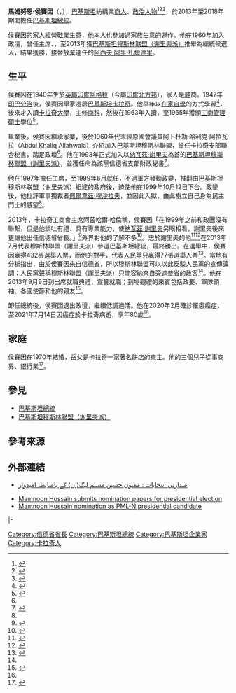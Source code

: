 {{noteTA
|1=zh-hk:患癌; zh-tw:罹癌
}}
{{Infobox Officeholder
|name          = 馬姆努恩·侯賽因<br>{{small|{{Unicode|{{Nastaliq|ممنون حسین}}}}}}
|image         = President Mamnoon Hussain.jpg
|office        = 第12任[[巴基斯坦總統|巴基斯坦總統]]
|primeminister = [[納瓦茲·謝里夫|納瓦茲·謝里夫]]<br/>[[沙希德·哈坎·阿巴西|沙希德·哈坎·阿巴西]]<br/>[[伊姆兰·汗|伊姆兰·汗]]
|term_start    = 2013年9月9日
|term_end      = 2018年9月9日
|predecessor   = [[阿西夫·阿里·扎爾達里|阿西夫·阿里·扎爾達里]]
|successor     = [[阿里夫·艾維|阿里夫·艾維]]
|office1       = 第27任{{en-link|信德省省長|Governor of Sindh}}
|term_start1   = 1999年6月19日
|term_end1     = 1999年10月12日
|predecessor1  = {{en-link|穆因丁·海德爾|Moinuddin Haider}}
|successor1    = {{en-link|阿齊姆·達烏德波塔|Azim Daudpota}}
|birth_date    = {{birth date|1940|12|23}}
|birth_place   = {{flag|British Raj}}[[阿格拉|阿格拉]]
|death_date    = {{death date and age|2021|7|14|1940|12|23}}
|death_place   = {{flag|Pakistan}}[[卡拉奇|卡拉奇]] 
|party         = [[巴基斯坦穆斯林联盟（谢里夫派）|巴基斯坦穆斯林联盟（谢里夫派）]]
|alma_mater    = {{en-link|工商管理學院 (卡拉奇)|Institute of Business Administration, Karachi}}
}}
'''馬姆努恩·侯賽因'''（{{lang-ur|{{Nastaliq|ممنون حسین}}}}，{{bd|1940年|12月23日|2021年|7月14日|catIdx=Mamnoon, Mamnoon Hussain}}），[[巴基斯坦|巴基斯坦]]紡織業[[商人|商人]]、{{en-link|巴基斯坦民族主義|Pakistani nationalism|民族主義保守派}}[[政治人物|政治人物]]<ref name="Pakistan Observer, 2013">{{cite news|last1=Toor |first1=Liaquat |title=Nation united against vices |url=http://pakobserver.net/201312/09/detailnews.asp?id=226260 |accessdate=2015-01-19 |work=Special report by Liaquat Toor |agency=Pakistan Observer |publisher=Pakistan Observer, 2013 |date=2013-12-09 |deadurl=yes |archiveurl=https://web.archive.org/web/20150119094335/http://pakobserver.net/201312/09/detailnews.asp?id=226260 |archivedate=2015-01-19 }}</ref><ref name=dunya>{{cite news|title=Profile of presidential candidate Mamnoon Hussain|url=http://dunyanews.tv/index.php/en/Pakistan/184789-Profile-of-presidential-candidate-Mamnoon-Hussain|accessdate=2013-08-01|newspaper=Dunya News Network|date=2013-07-24}}</ref><ref>{{cite news|author=Peer Muhammad|coauthors=Fayyaz Walana, Syed Ashraf Ali|title=Presidential elections: PML-N picks Mamnoon Hussain for top job|url=http://tribune.com.pk/story/581249/presidential-elections-pml-n-picks-mamnoon-hussain-for-top-job/|work=Tribune.com.pk|publisher=The Express Tribune News Network|accessdate=2013-08-01|date=2013-07-24|archive-date=2021-01-01|archive-url=https://web.archive.org/web/20210101162222/https://tribune.com.pk/story/581249/presidential-elections-pml-n-picks-mamnoon-hussain-for-top-job|dead-url=no}}</ref>，於2013年至2018年期間擔任[[巴基斯坦總統|巴基斯坦總統]]。

侯賽因的家人經營[[鞋|鞋]]業生意，他本人也參加過家族生意的運作。他在1960年加入政壇，曾任{{en-link|卡拉奇工商會|Karachi Chamber of Commerce and Industry}}主席、{{en-link|信德省省長|Governor of Sindh}}，至2013年獲[[巴基斯坦穆斯林联盟（谢里夫派）|巴基斯坦穆斯林联盟（谢里夫派）]]推舉為總統候選人，結果獲勝，接替放棄連任的[[阿西夫·阿里·扎爾達里|阿西夫·阿里·扎爾達里]]。

== 生平 ==
侯賽因在1940年生於[[英屬印度|英屬印度]]{{en-link|聯合省 (1937年－1950年)|United Provinces (1937–1950)|聯合省}}[[阿格拉|阿格拉]]（今屬[[印度|印度]][[北方邦|北方邦]]），家人是[[鞋|鞋]]商。1947年[[印巴分治|印巴分治]]後，侯賽因舉家遷居[[巴基斯坦|巴基斯坦]][[卡拉奇|卡拉奇]]。他早年以[[在家自學|在家自學]]的方式學習<ref name=ali>{{cite news |last=Ali |first=Imtiaz |title=Former president Mamnoon Hussain passes away in Karachi at 80 |url=https://www.dawn.com/news/1635068 |accessdate=2021-07-15 |work=Dawn |location= |date=2021-07-14 |archive-date=2021-07-14 |archive-url=https://web.archive.org/web/20210714181912/https://www.dawn.com/news/1635068 |dead-url=no }}</ref>，後來才入讀[[卡拉奇大學|卡拉奇大學]]，主修[[商科|商科]]，然後在1963年入讀{{en-link|工商管理學院 (卡拉奇)|Institute of Business Administration, Karachi|工商管理學院}}，至1965年獲頒[[工商管理碩士|工商管理碩士]]學位<ref name=Xinhua>{{cite news|title=Profile: Pakistani President Mamnoon Hussain|url=http://news.xinhuanet.com/english/world/2014-02/17/c_133120831.htm|date=2014-02-17|agency=Xinhua|location=Beijing|accessdate=2015-01-19|archiveurl=https://web.archive.org/web/20150119171342/http://news.xinhuanet.com/english/world/2014-02/17/c_133120831.htm|archivedate=2015-01-19}}</ref>。

畢業後，侯賽因繼承家業，後於1960年代末經原國會議員阿卜杜勒·哈利克·阿拉瓦拉（Abdul Khaliq Allahwala）介紹加入巴基斯坦穆斯林聯盟，擔任卡拉奇支部聯合秘書，踏足政壇<ref name=ali/>。他在1993年正式加入以[[納瓦茲·謝里夫|納瓦茲·謝里夫]]為首的[[巴基斯坦穆斯林聯盟（謝里夫派）|巴基斯坦穆斯林聯盟（謝里夫派）]]，並獲任命為該黨信德省支部財政秘書<ref name="Presidency, Govt of Pakistan">{{cite web|url=http://www.presidentofpakistan.gov.pk/gop/index.php?q=aHR0cDovLzE5Mi4xNjguNzAuMTMwOjkwODAvcG9wL0lubmVyUGFnZS5hc3B4P1BhZ2VfSUQ9MTA%3D|title=President's Profile|publisher=Presidency, Govt of Pakistan|archive-url=https://web.archive.org/web/20141031035007/http://www.presidentofpakistan.gov.pk/gop/index.php?q=aHR0cDovLzE5Mi4xNjguNzAuMTMwOjkwODAvcG9wL0lubmVyUGFnZS5hc3B4P1BhZ2VfSUQ9MTA%3D|archive-date=2014-10-31|url-status=dead|last1=Govt. Pakistan|access-date=2015-01-19}}</ref>。

他在1997年擔任{{en-link|卡拉奇工商會|Karachi Chamber of Commerce and Industry}}主席，至1999年6月就任{{en-link|信德省省長|Governor of Sindh}}，不過軍方發動[[1999年巴基斯坦政變|政變]]，推翻由巴基斯坦穆斯林联盟（谢里夫派）組建的政府後，迫使他在1999年10月12日下台。政變後，他批評軍事獨裁者[[佩爾韋茲·穆沙拉夫|佩爾韋茲·穆沙拉夫]]，並因此入獄，由此樹立自己身為民主鬥士的威望<ref name="Presidency, Govt of Pakistan" />。

2013年，卡拉奇工商會主席阿茲哈爾·哈倫稱，侯賽因「在1999年之前和政團沒有聯繫，但是他談吐有禮、具有專業能力，使[[納瓦茲·謝里夫|納瓦茲·謝里夫]]另眼相看，謝里夫後來更讓他出任信德省省長。」<ref>{{cite web |url=http://www.ndtv.com/article/world/india-born-mamnoon-hussain-elected-pakistani-president-399033 |title=India-born Mamnoon Hussain elected Pakistani president |work=NDTV.com |publisher=NDTV Convergence Limited |date=2013-07-30 |accessdate=2013-08-01 |archive-date=2013-11-01 |archive-url=https://web.archive.org/web/20131101175533/http://www.ndtv.com/article/world/india-born-mamnoon-hussain-elected-pakistani-president-399033 |dead-url=no }}</ref>外界對他的了解不多<ref>{{cite news|author=Husain Haqqani|title=Mamnoon Hussain: The New Man in Pakistan|url=http://www.thedailybeast.com/articles/2013/07/30/mamnoon-hussain-the-new-man-in-pakistan.html|work=The Daily Beast|accessdate=2013-08-02|date=2013-07-30|archive-date=2017-02-04|archive-url=https://web.archive.org/web/20170204033205/http://www.thedailybeast.com/articles/2013/07/30/mamnoon-hussain-the-new-man-in-pakistan.html|dead-url=no}}</ref>。忠於謝里夫的他<ref>{{cite news|title=Mamnoon Hussain elected President of Pakistan|url=http://gulfnews.com/news/world/pakistan/mamnoon-hussain-elected-president-of-pakistan-1.1215029|work=Gulf News|accessdate=2013-08-02|date=2013-07-30|archive-date=2014-10-22|archive-url=https://web.archive.org/web/20141022050121/http://gulfnews.com/news/world/pakistan/mamnoon-hussain-elected-president-of-pakistan-1.1215029|dead-url=no}}</ref><ref>{{cite news|author=Salman Masood|coauthors=Declan Walsh|title=Pakistani Lawmakers Choose Next President|url=http://www.nytimes.com/2013/07/31/world/asia/mamnoon-hussain-elected-as-pakistan-president.html?_r=0&adxnnl=1&adxnnlx=1375261480-4UI896jl2/fBl0wHSxCnjQ|publisher=The New York Times|accessdate=2013-08-02|date=2013-07-30|archive-date=2021-01-01|archive-url=https://web.archive.org/web/20210101162345/https://www.nytimes.com/2013/07/31/world/asia/mamnoon-hussain-elected-as-pakistan-president.html?_r=0&adxnnl=1&adxnnlx=1375261480-4UI896jl2%2FfBl0wHSxCnjQ|dead-url=no}}</ref>在2013年7月代表穆斯林聯盟（謝里夫派）參選巴基斯坦總統，最終勝出。在選舉中，侯賽因贏得432張選舉人票，而他的對手，代表[[巴基斯坦人民黨|人民黨]]{{en-link|瓦吉胡丁·艾哈邁德|Wajihuddin Ahmed}}只贏得77張選舉人票<ref>{{cite web |url=http://www.geo.tv/article-111663-Mamnoon-Hussain-elected-12th-President-of-Pakistan |title=Mamnoon Hussain elected 12th President of Pakistan | PAKISTAN |publisher=geo.tv |date= |accessdate=2013-07-30 |archive-date=2013-08-01 |archive-url=https://web.archive.org/web/20130801193152/http://www.geo.tv/article-111663-Mamnoon-Hussain-elected-12th-President-of-Pakistan |dead-url=no }}</ref>。當地有分析指出，由於侯賽因來自信德省，所以穆斯林聯盟可以以此反駁人民黨的宣傳論調：人民黨聲稱穆斯林聯盟（謝里夫派）只能容納來自[[旁遮普省|旁遮普省]]的政客<ref name=dunya/>。他在2013年9月9日到{{en-link|總統府 (巴基斯坦)|Aiwan-i-Sadar|總統府}}出席就職典禮，宣誓就職；到場觀禮的來賓包括政要、軍隊領袖、各國使節和他的親友<ref>{{cite news|title=Mamnoon takes oath as 12th president today|url=http://www.nation.com.pk/pakistan-news-newspaper-daily-english-online/islamabad/09-Sep-2013/mamnoon-takes-oath-as-12th-president-today|accessdate=2013-09-10|newspaper=The Nation|date=2013-09-09|deadurl=yes|archiveurl=https://web.archive.org/web/20130909174914/http://www.nation.com.pk/pakistan-news-newspaper-daily-english-online/islamabad/09-Sep-2013/mamnoon-takes-oath-as-12th-president-today|archivedate=2013-09-09}}</ref>。

卸任總統後，侯賽因退出政壇，繼續低調過活。他在2020年2月確診罹患癌症，至2021年7月14日因癌症於卡拉奇病逝，享年80歲<ref name=ali/>。

== 家庭 ==
侯賽因在1970年結婚，岳父是卡拉奇一家著名餅店的東主。他的三個兒子從事商界、銀行業<ref name=Sohail>{{cite web |last=Khattak |first=Sohail |url=http://tribune.com.pk/story/584392/mamnoon-hussain-a-man-of-principles/ |title=Mamnoon Hussain: A man of principles |work=Tribune.com.pk |publisher=The Express Tribune News Network |date=2013-07-31 |accessdate=2013-08-01 |archive-date=2013-09-06 |archive-url=https://web.archive.org/web/20130906111605/http://tribune.com.pk/story/584392/mamnoon-hussain-a-man-of-principles/ |dead-url=no }}</ref>。

== 參見 ==
* [[巴基斯坦總統|巴基斯坦總統]]
* [[巴基斯坦穆斯林聯盟（謝里夫派）|巴基斯坦穆斯林聯盟（謝里夫派）]]

== 參考來源 ==
{{reflist|2}}

== 外部連結 ==
{{Commons category|Mamnoon Hussain}}
{{Portal box|人物|政治}}
* {{ur icon}}[https://web.archive.org/web/20150601174355/http://urdu.islamabadpolitics.com/?p=1509 صدارتی انتخابات : ممنون حسین مسلم لیگ( ن) کے باضابطہ امیدوار]
* [http://www.thenews.com.pk/article-110750-Mamnoon-Hussain-submits-nomination-papers-for-presidential-election- Mamnoon Hussain submits nomination papers for presidential election] {{Wayback|url=http://www.thenews.com.pk/article-110750-Mamnoon-Hussain-submits-nomination-papers-for-presidential-election- |date=20130725002041 }}
* [http://www.thenews.com.pk/article-110651-PML-N-nominates-Mamnoon-Hussain-as-presidential-candidate- Mamnoon Hussain nomination as PML-N presidential candidate] {{Wayback|url=http://www.thenews.com.pk/article-110651-PML-N-nominates-Mamnoon-Hussain-as-presidential-candidate- |date=20130723141416 }}

{{s-start}}
{{s-off}}
{{s-bef|before={{en-link|穆因丁·海德爾|Moinuddin Haider}}}}
{{s-ttl|title={{en-link|信德省省長|Governor of Sindh}}|years=1999年}}
{{s-aft|after={{en-link|阿齊姆·達烏德波塔|Azim Daudpota}}}}
|-
{{s-bef|before=[[阿西夫·阿里·扎爾達里|阿西夫·阿里·扎爾達里]]}}
{{s-ttl|title=[[巴基斯坦總統|巴基斯坦總統]]|years=2013年－2018年}}
{{s-aft|after=[[阿里夫·艾維|阿里夫·艾維]]}}
{{s-end}}

{{巴基斯坦總統}}
{{Authority control}}

{{DEFAULTSORT:Hussain, Mamnoon}}
[[Category:信德省省長|Category:信德省省長]]
[[Category:巴基斯坦總統|Category:巴基斯坦總統]]
[[Category:巴基斯坦企業家|Category:巴基斯坦企業家]]
[[Category:卡拉奇人|Category:卡拉奇人]]